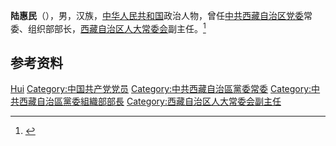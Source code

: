 '''陆惠民'''（{{bd|？|}}），男，汉族，[[中华人民共和国|中华人民共和国]]政治人物，曾任[[中共西藏自治区党委|中共西藏自治区党委]]常委、组织部部长，[[西藏自治区人大常委会|西藏自治区人大常委会]]副主任。<ref>{{Cite book|title=中华人民共和国职官志|author=何虎生, 李耀东, 向常福主编|publisher=中国社会出版社|year=2003|isbn=9787800883934|location=北京|pages=}}</ref>

== 参考资料 ==
{{reflist}}

{{中国人物小作品}}

{{Authority control}}
{{DEFAULTSORT:Lu陆}}
[[Category:陆姓|Hui]]
[[Category:中国共产党党员|Category:中国共产党党员]]
[[Category:中共西藏自治區黨委常委|Category:中共西藏自治區黨委常委]]
[[Category:中共西藏自治區黨委組織部部長|Category:中共西藏自治區黨委組織部部長]]
[[Category:西藏自治区人大常委会副主任|Category:西藏自治区人大常委会副主任]]
